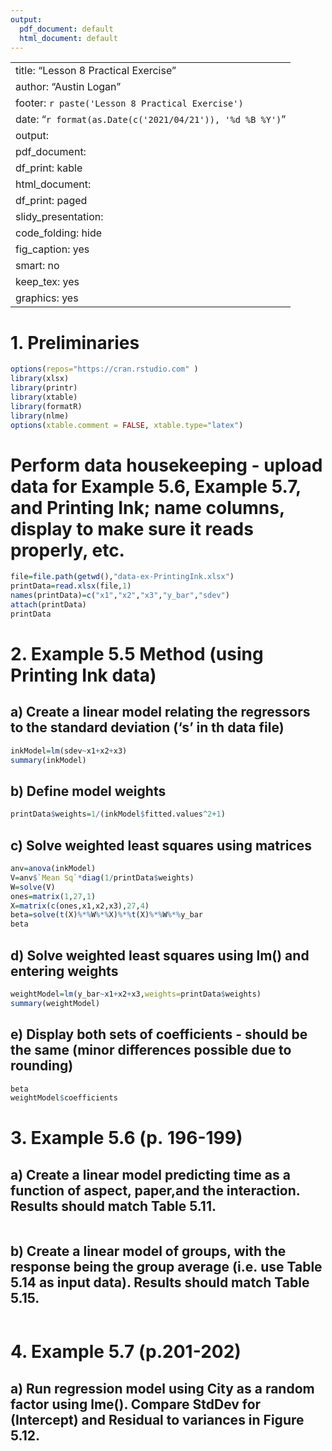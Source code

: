 ```yaml
---
output:
  pdf_document: default
  html_document: default
---
```

---
title: "Lesson 8 Practical Exercise"
author: "Austin Logan"
footer: `r paste('Lesson 8 Practical Exercise')`
date: "`r format(as.Date(c('2021/04/21')), '%d %B %Y')`"
output:
  pdf_document:
    df_print: kable
  html_document:
    df_print: paged
  slidy_presentation:
    code_folding: hide
    fig_caption: yes
    smart: no
keep_tex: yes
graphics: yes
---

# 1. Preliminaries

```r
options(repos="https://cran.rstudio.com" )
library(xlsx)
library(printr)
library(xtable)
library(formatR)
library(nlme)
options(xtable.comment = FALSE, xtable.type="latex")
```

# Perform data housekeeping - upload data for Example 5.6, Example 5.7, and Printing Ink; name columns, display to make sure it reads properly, etc. 

```r
file=file.path(getwd(),"data-ex-PrintingInk.xlsx")
printData=read.xlsx(file,1)
names(printData)=c("x1","x2","x3","y_bar","sdev")
attach(printData)
printData
```

# 2. Example 5.5 Method (using Printing Ink data) 

## a) Create a linear model relating the regressors to the standard deviation ('s' in th data file)

```r
inkModel=lm(sdev~x1+x2+x3)
summary(inkModel)
```

## b) Define model weights

```r
printData$weights=1/(inkModel$fitted.values^2+1)
```

## c) Solve weighted least squares using matrices

```r
anv=anova(inkModel)
V=anv$`Mean Sq`*diag(1/printData$weights)
W=solve(V)
ones=matrix(1,27,1)
X=matrix(c(ones,x1,x2,x3),27,4)
beta=solve(t(X)%*%W%*%X)%*%t(X)%*%W%*%y_bar
beta
```

## d) Solve weighted least squares using lm() and entering weights


```r
weightModel=lm(y_bar~x1+x2+x3,weights=printData$weights)
summary(weightModel)
```

## e) Display both sets of coefficients - should be the same (minor differences possible due to rounding)

```r
beta
weightModel$coefficients
```

# 3. Example 5.6 (p. 196-199)

## a) Create a linear model predicting time as a function of aspect, paper,and the interaction. Results should match Table 5.11.

```r

```

## b) Create a linear model of groups, with the response being the group average (i.e. use Table 5.14 as input data). Results should match Table 5.15.

```r

```

# 4. Example 5.7 (p.201-202)

## a) Run regression model using City as a random factor using lme(). Compare StdDev for (Intercept) and Residual to variances in Figure 5.12.


```r

```
